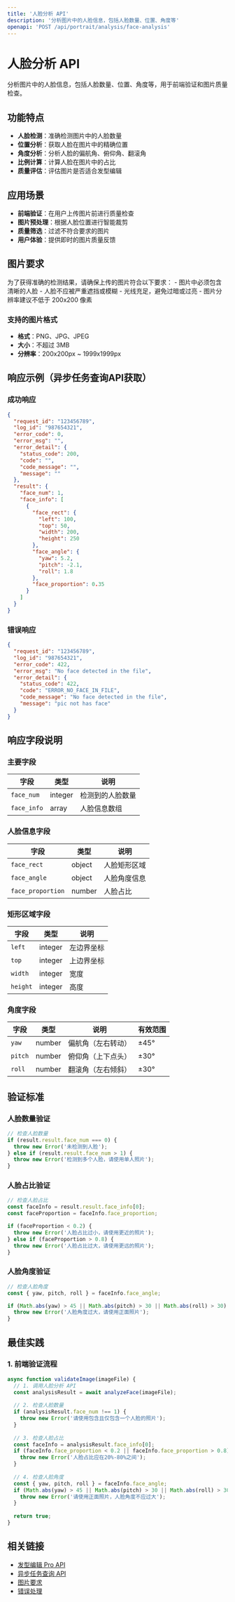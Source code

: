 ```yaml
---
title: '人脸分析 API'
description: '分析图片中的人脸信息，包括人脸数量、位置、角度等'
openapi: 'POST /api/portrait/analysis/face-analysis'
---
```


# 人脸分析 API

分析图片中的人脸信息，包括人脸数量、位置、角度等，用于前端验证和图片质量检查。

## 功能特点

- **人脸检测**：准确检测图片中的人脸数量
- **位置分析**：获取人脸在图片中的精确位置
- **角度分析**：分析人脸的偏航角、俯仰角、翻滚角
- **比例计算**：计算人脸在图片中的占比
- **质量评估**：评估图片是否适合发型编辑

## 应用场景

- **前端验证**：在用户上传图片前进行质量检查
- **图片预处理**：根据人脸位置进行智能裁剪
- **质量筛选**：过滤不符合要求的图片
- **用户体验**：提供即时的图片质量反馈

## 图片要求

<Warning>
为了获得准确的检测结果，请确保上传的图片符合以下要求：
- 图片中必须包含清晰的人脸
- 人脸不应被严重遮挡或模糊
- 光线充足，避免过暗或过亮
- 图片分辨率建议不低于 200x200 像素
</Warning>

### 支持的图片格式

- **格式**：PNG、JPG、JPEG
- **大小**：不超过 3MB
- **分辨率**：200x200px ~ 1999x1999px


## 响应示例（异步任务查询API获取）

### 成功响应

```json
{
  "request_id": "123456789",
  "log_id": "987654321",
  "error_code": 0,
  "error_msg": "",
  "error_detail": {
    "status_code": 200,
    "code": "",
    "code_message": "",
    "message": ""
  },
  "result": {
    "face_num": 1,
    "face_info": [
      {
        "face_rect": {
          "left": 100,
          "top": 50,
          "width": 200,
          "height": 250
        },
        "face_angle": {
          "yaw": 5.2,
          "pitch": -2.1,
          "roll": 1.8
        },
        "face_proportion": 0.35
      }
    ]
  }
}
```

### 错误响应

```json
{
  "request_id": "123456789",
  "log_id": "987654321",
  "error_code": 422,
  "error_msg": "No face detected in the file",
  "error_detail": {
    "status_code": 422,
    "code": "ERROR_NO_FACE_IN_FILE",
    "code_message": "No face detected in the file",
    "message": "pic not has face"
  }
}
```

## 响应字段说明

### 主要字段

| 字段 | 类型 | 说明 |
|------|------|------|
| `face_num` | integer | 检测到的人脸数量 |
| `face_info` | array | 人脸信息数组 |

### 人脸信息字段

| 字段 | 类型 | 说明 |
|------|------|------|
| `face_rect` | object | 人脸矩形区域 |
| `face_angle` | object | 人脸角度信息 |
| `face_proportion` | number | 人脸占比 |

### 矩形区域字段

| 字段 | 类型 | 说明 |
|------|------|------|
| `left` | integer | 左边界坐标 |
| `top` | integer | 上边界坐标 |
| `width` | integer | 宽度 |
| `height` | integer | 高度 |

### 角度字段

| 字段 | 类型 | 说明 | 有效范围 |
|------|------|------|----------|
| `yaw` | number | 偏航角（左右转动） | ±45° |
| `pitch` | number | 俯仰角（上下点头） | ±30° |
| `roll` | number | 翻滚角（左右倾斜） | ±30° |

## 验证标准

### 人脸数量验证

```javascript
// 检查人脸数量
if (result.result.face_num === 0) {
  throw new Error('未检测到人脸');
} else if (result.result.face_num > 1) {
  throw new Error('检测到多个人脸，请使用单人照片');
}
```

### 人脸占比验证

```javascript
// 检查人脸占比
const faceInfo = result.result.face_info[0];
const faceProportion = faceInfo.face_proportion;

if (faceProportion < 0.2) {
  throw new Error('人脸占比过小，请使用更近的照片');
} else if (faceProportion > 0.8) {
  throw new Error('人脸占比过大，请使用更远的照片');
}
```

### 人脸角度验证

```javascript
// 检查人脸角度
const { yaw, pitch, roll } = faceInfo.face_angle;

if (Math.abs(yaw) > 45 || Math.abs(pitch) > 30 || Math.abs(roll) > 30) {
  throw new Error('人脸角度过大，请使用正面照片');
}
```

## 最佳实践

### 1. 前端验证流程

```javascript
async function validateImage(imageFile) {
  // 1. 调用人脸分析 API
  const analysisResult = await analyzeFace(imageFile);
  
  // 2. 检查人脸数量
  if (analysisResult.face_num !== 1) {
    throw new Error('请使用包含且仅包含一个人脸的照片');
  }
  
  // 3. 检查人脸占比
  const faceInfo = analysisResult.face_info[0];
  if (faceInfo.face_proportion < 0.2 || faceInfo.face_proportion > 0.8) {
    throw new Error('人脸占比应在20%-80%之间');
  }
  
  // 4. 检查人脸角度
  const { yaw, pitch, roll } = faceInfo.face_angle;
  if (Math.abs(yaw) > 45 || Math.abs(pitch) > 30 || Math.abs(roll) > 30) {
    throw new Error('请使用正面照片，人脸角度不应过大');
  }
  
  return true;
}
```


## 相关链接

- [发型编辑 Pro API](/api-reference/hairstyle-editor-pro)
- [异步任务查询 API](/api-reference/async-task-results)
- [图片要求](/essentials/image-requirements)
- [错误处理](/essentials/error-handling)

